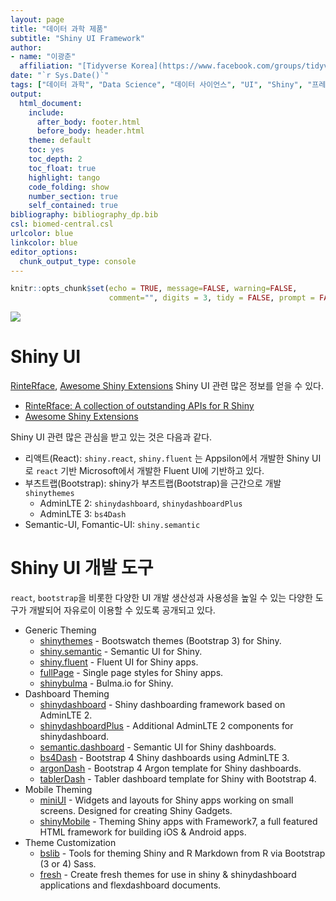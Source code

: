 ```yaml
---
layout: page
title: "데이터 과학 제품"
subtitle: "Shiny UI Framework"
author:
- name: "이광춘"
  affiliation: "[Tidyverse Korea](https://www.facebook.com/groups/tidyverse/)"
date: "`r Sys.Date()`"
tags: ["데이터 과학", "Data Science", "데이터 사이언스", "UI", "Shiny", "프레임워크"]
output:
  html_document: 
    include:
      after_body: footer.html
      before_body: header.html
    theme: default
    toc: yes
    toc_depth: 2
    toc_float: true
    highlight: tango
    code_folding: show
    number_section: true
    self_contained: true
bibliography: bibliography_dp.bib
csl: biomed-central.csl
urlcolor: blue
linkcolor: blue
editor_options: 
  chunk_output_type: console
---
```


```r
knitr::opts_chunk$set(echo = TRUE, message=FALSE, warning=FALSE,
                      comment="", digits = 3, tidy = FALSE, prompt = FALSE, fig.align = 'center')

```

![](fig/shiny-ui-framework.png)


# Shiny UI {#shiny-ui}

[RinteRface](https://github.com/RinteRface), [Awesome Shiny Extensions](https://github.com/nanxstats/awesome-shiny-extensions) Shiny UI 관련 많은 정보를 얻을 수 있다.

- [RinteRface: A collection of outstanding APIs for R Shiny](https://github.com/RinteRface)
- [Awesome Shiny Extensions](https://github.com/nanxstats/awesome-shiny-extensions)

Shiny UI 관련 많은 관심을 받고 있는 것은 다음과 같다.

- 리액트(React): `shiny.react`, `shiny.fluent` 는 Appsilon에서 개발한 Shiny UI로 `react` 기반 Microsoft에서 개발한 Fluent UI에 기반하고 있다.
- 부츠트랩(Bootstrap): shiny가 부츠트랩(Bootstrap)을 근간으로 개발 `shinythemes`
    - AdminLTE 2: `shinydashboard`, `shinydashboardPlus` 
    - AdminLTE 3: `bs4Dash`
- Semantic-UI, Fomantic-UI: `shiny.semantic`

# Shiny UI 개발 도구 {#shiny-ui-development} 

`react`, `bootstrap`을 비롯한 다양한 UI 개발 생산성과 사용성을 높일 수 있는 다양한
도구가 개발되어 자유로이 이용할 수 있도록 공개되고 있다.

- Generic Theming
  - [shinythemes](https://github.com/rstudio/shinythemes) - Bootswatch themes (Bootstrap 3) for Shiny.
  - [shiny.semantic](https://github.com/Appsilon/shiny.semantic) - Semantic UI for Shiny.
  - [shiny.fluent](https://github.com/Appsilon/shiny.fluent) - Fluent UI for Shiny apps.
  - [fullPage](https://github.com/RinteRface/fullPage) - Single page styles for Shiny apps.
  - [shinybulma](https://github.com/RinteRface/shinybulma) - Bulma.io for Shiny.
- Dashboard Theming
  - [shinydashboard](https://github.com/rstudio/shinydashboard) - Shiny dashboarding framework based on AdminLTE 2.
  - [shinydashboardPlus](https://github.com/DivadNojnarg/shinydashboardPlus) - Additional AdminLTE 2 components for shinydashboard.
  - [semantic.dashboard](https://github.com/Appsilon/semantic.dashboard) - Semantic UI for Shiny dashboards.
  - [bs4Dash](https://github.com/DivadNojnarg/bs4Dash) - Bootstrap 4 Shiny dashboards using AdminLTE 3.
  - [argonDash](https://github.com/RinteRface/argonDash) - Bootstrap 4 Argon template for Shiny dashboards.
  - [tablerDash](https://github.com/RinteRface/tablerDash) - Tabler dashboard template for Shiny with Bootstrap 4.
- Mobile Theming
  - [miniUI](https://github.com/rstudio/miniUI) - Widgets and layouts for Shiny apps working on small screens. Designed for creating Shiny Gadgets.
  - [shinyMobile](https://github.com/RinteRface/shinyMobile) - Theming Shiny apps with Framework7, a full featured HTML framework for building iOS & Android apps.
- Theme Customization
  - [bslib](https://github.com/rstudio/bslib) - Tools for theming Shiny and R Markdown from R via Bootstrap (3 or 4) Sass.
  - [fresh](https://github.com/dreamRs/fresh) - Create fresh themes for use in shiny & shinydashboard applications and flexdashboard documents.

